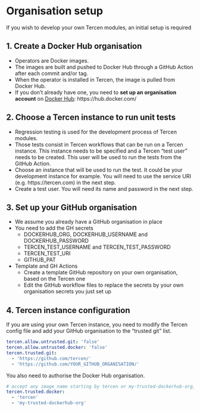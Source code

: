# Organisation setup  {-}

If you wish to develop your own Tercen modules, an initial setup is required

## 1. Create a Docker Hub organisation {-}

* Operators are Docker images.
* The images are built and pushed to Docker Hub through a GitHub Action after each commit and/or tag.
* When the operator is installed in Tercen, the image is pulled from Docker Hub.
* If you don't already have one, you need to __set up an organisation account__ on [Docker Hub](https://hub.docker.com/): https://hub.docker.com/ 

## 2. Choose a Tercen instance to run unit tests {-}

* Regression testing is used for the development process of Tercen modules.
* Those tests consist in Tercen workflows that can be run on a Tercen instance. This instance needs to be specified and a Tercen "test user" needs to be created. This user will be used to
run the tests from the GitHub Action.
* Choose an instance that will be used to run the test. It could be your development instance for example. You will need to use the service URI (e.g. https://tercen.com) in the next step.
* Create a test user. You will need its name and password in the next step.

## 3. Set up your GitHub organisation {-}

* We assume you already have a GitHub organisation in place
* You need to add the GH secrets
    * DOCKERHUB_ORG, DOCKERHUB_USERNAME and DOCKERHUB_PASSWORD
    * TERCEN_TEST_USERNAME and TERCEN_TEST_PASSWORD
    * TERCEN_TEST_URI
    * GITHUB_PAT
* Template and GH Actions
    * Create a template GitHub repository on your own organisation, based on the Tercen one
    * Edit the GitHub workflow files to replace the secrets by your own organisation secrets you just set up

## 4. Tercen instance configuration {-}

If you are using your own Tercen instance, you need to modify the Tercen config file and add your GitHub organisation to the "trusted git" list.

```yaml
tercen.allow.untrusted.git: 'false'
tercen.allow.untrusted.docker: 'false'
tercen.trusted.git:
  - 'https://github.com/tercen/'
  - 'https://github.com/YOUR_GITHUB_ORGANISATION/'
```

You also need to authorise the Docker Hub organisation.

```yaml
# accept any image name starting by tercen or my-trusted-dockerhub-org, ex. my-trusted-dockerhub-org/my-docker-image
tercen.trusted.docker:
  - 'tercen'
  - 'my-trusted-dockerhub-org'
```
